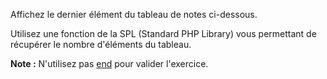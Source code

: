 Affichez le dernier élément du tableau de notes ci-dessous.

Utilisez une fonction de la SPL (Standard PHP Library) vous permettant
de récupérer le nombre d'éléments du tableau.

**Note :** N'utilisez pas [end](https://www.php.net/manual/en/function.end) pour valider l'exercice.
